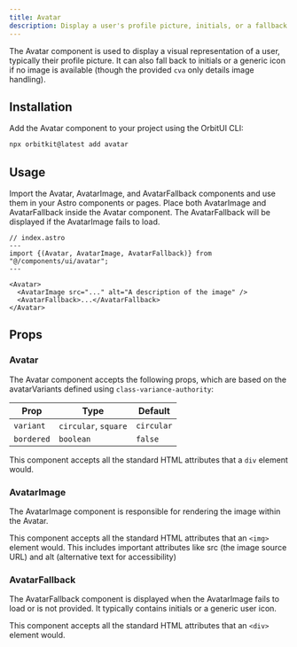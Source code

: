 ```yaml
---
title: Avatar
description: Display a user's profile picture, initials, or a fallback icon.
---
```


The Avatar component is used to display a visual representation of a user, typically their profile picture. It can also fall back to initials or a generic icon if no image is available (though the provided `cva` only details image handling).

## Installation

Add the Avatar component to your project using the OrbitUI CLI:

```bash
npx orbitkit@latest add avatar
```

## Usage

Import the Avatar, AvatarImage, and AvatarFallback components and use them in your Astro components or pages. Place both AvatarImage and AvatarFallback inside the Avatar component. The AvatarFallback will be displayed if the AvatarImage fails to load.

```astro
// index.astro
---
import {(Avatar, AvatarImage, AvatarFallback)} from "@/components/ui/avatar";
---

<Avatar>
  <AvatarImage src="..." alt="A description of the image" />
  <AvatarFallback>...</AvatarFallback>
</Avatar>
```

## Props

### Avatar

The Avatar component accepts the following props, which are based on the avatarVariants defined using `class-variance-authority`:

| Prop       | Type                 | Default    |
| ---------- | -------------------- | ---------- |
| `variant`  | `circular`, `square` | `circular` |
| `bordered` | `boolean`            | `false`    |

This component accepts all the standard HTML attributes that a `div` element would.

### AvatarImage
The AvatarImage component is responsible for rendering the image within the Avatar.

This component accepts all the standard HTML attributes that an `<img>` element would. This includes important attributes like src (the image source URL) and alt (alternative text for accessibility)


### AvatarFallback
The AvatarFallback component is displayed when the AvatarImage fails to load or is not provided. It typically contains initials or a generic user icon.

This component accepts all the standard HTML attributes that an `<div>` element would.
